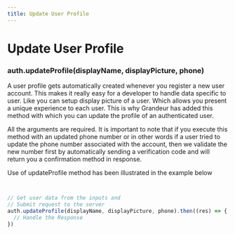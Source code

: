 ```yaml
---
title: Update User Profile
---
```

# Update User Profile

### ****auth.updateProfile(displayName, displayPicture, phone)****

A user profile gets automatically created whenever you register a new user account. This makes it really easy for a developer to handle data specific to user. Like you can setup display picture of a user. Which allows you present a unique experience to each user. This is why Grandeur has added this method with which you can update the profile of an authenticated user.

All the arguments are required. It is important to note that if you execute this method with an updated phone number or in other words if a user tried to update the phone number associated with the account, then we validate the new number first by automatically sending a verification code and will return you a confirmation method in response.

Use of updateProfile method has been illustrated in the example below

```js


// Get user data from the inputs and
// Submit request to the server
auth.updateProfile(displayName, displayPicture, phone).then((res) => {
  // Handle the Response
})


```